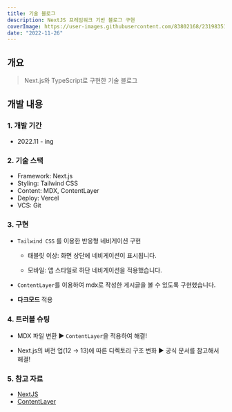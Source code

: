 ```yaml
---
title: 기술 블로그
description: NextJS 프레임워크 기반 블로그 구현
coverImage: https://user-images.githubusercontent.com/83802168/231983511-40a7c862-2c33-4b2a-add4-5cd074d5aff7.png
date: "2022-11-26"
---
```


## 개요

> Next.js와 TypeScript로 구현한 기술 블로그

## 개발 내용

### 1. 개발 기간

- 2022.11 - ing

### 2. 기술 스택

- Framework: Next.js
- Styling: Tailwind CSS
- Content: MDX, ContentLayer
- Deploy: Vercel
- VCS: Git

### 3. 구현

- `Tailwind CSS` 를 이용한 반응형 네비게이션 구현

  - 태블릿 이상: 화면 상단에 네비게이션이 표시됩니다.

  - 모바일: 앱 스타일로 하단 네비게이션을 적용했습니다.

- `ContentLayer`를 이용하여 mdx로 작성한 게시글을 볼 수 있도록 구현했습니다.

- **다크모드** 적용

### 4. 트러블 슈팅

- MDX 파일 변환 ▶ `ContentLayer`을 적용하여 해결!

- Next.js의 버전 업(12 → 13)에 따른 디렉토리 구조 변화 ▶ 공식 문서를 참고해서 해결!

### 5. 참고 자료

- [NextJS](https://nextjs.org/docs)
- [ContentLayer](https://www.contentlayer.dev)
